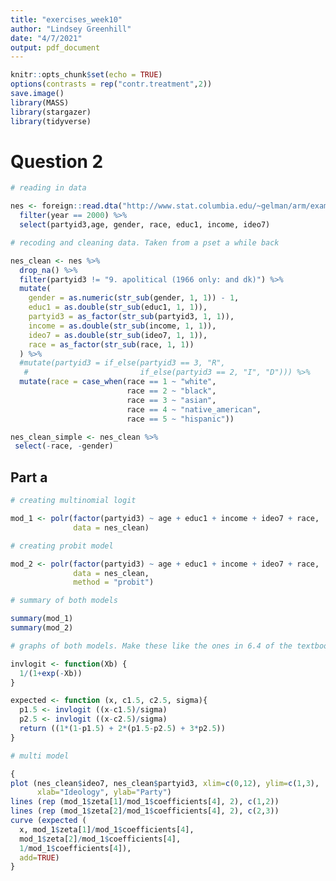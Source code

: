 ```yaml
---
title: "exercises_week10"
author: "Lindsey Greenhill"
date: "4/7/2021"
output: pdf_document
---
```


```r
knitr::opts_chunk$set(echo = TRUE)
options(contrasts = rep("contr.treatment",2))
save.image()
library(MASS)
library(stargazer)
library(tidyverse)
```

# Question 2

```r

# reading in data

nes <- foreign::read.dta("http://www.stat.columbia.edu/~gelman/arm/examples/nes/nes5200_processed_voters_realideo.dta") %>% 
  filter(year == 2000) %>%
  select(partyid3,age, gender, race, educ1, income, ideo7)

# recoding and cleaning data. Taken from a pset a while back

nes_clean <- nes %>%
  drop_na() %>%
  filter(partyid3 != "9. apolitical (1966 only: and dk)") %>%
  mutate(
    gender = as.numeric(str_sub(gender, 1, 1)) - 1,
    educ1 = as.double(str_sub(educ1, 1, 1)),
    partyid3 = as_factor(str_sub(partyid3, 1, 1)),
    income = as.double(str_sub(income, 1, 1)),
    ideo7 = as.double(str_sub(ideo7, 1, 1)),
    race = as_factor(str_sub(race, 1, 1))
  ) %>%
  #mutate(partyid3 = if_else(partyid3 == 3, "R",
   #                         if_else(partyid3 == 2, "I", "D"))) %>%
  mutate(race = case_when(race == 1 ~ "white",
                          race == 2 ~ "black",
                          race == 3 ~ "asian",
                          race == 4 ~ "native_american",
                          race == 5 ~ "hispanic"))

nes_clean_simple <- nes_clean %>%
 select(-race, -gender)
```


## Part a

```r

# creating multinomial logit

mod_1 <- polr(factor(partyid3) ~ age + educ1 + income + ideo7 + race,
              data = nes_clean)

# creating probit model

mod_2 <- polr(factor(partyid3) ~ age + educ1 + income + ideo7 + race,
              data = nes_clean,
              method = "probit")

# summary of both models

summary(mod_1)
summary(mod_2)

# graphs of both models. Make these like the ones in 6.4 of the textbook

invlogit <- function(Xb) {
  1/(1+exp(-Xb))
}

expected <- function (x, c1.5, c2.5, sigma){ 
  p1.5 <- invlogit ((x-c1.5)/sigma) 
  p2.5 <- invlogit ((x-c2.5)/sigma)  
  return ((1*(1-p1.5) + 2*(p1.5-p2.5) + 3*p2.5))
} 

# multi model

{
plot (nes_clean$ideo7, nes_clean$partyid3, xlim=c(0,12), ylim=c(1,3), 
      xlab="Ideology", ylab="Party")
lines (rep (mod_1$zeta[1]/mod_1$coefficients[4], 2), c(1,2)) 
lines (rep (mod_1$zeta[2]/mod_1$coefficients[4], 2), c(2,3))  
curve (expected (
  x, mod_1$zeta[1]/mod_1$coefficients[4],
  mod_1$zeta[2]/mod_1$coefficients[4],
  1/mod_1$coefficients[4]),
  add=TRUE) 
}

```

